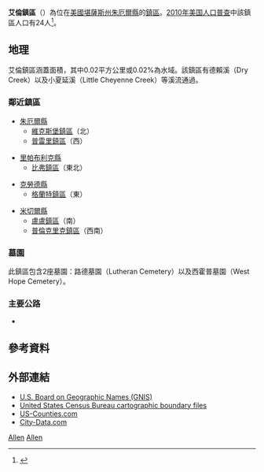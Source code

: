 {{noteTA
|G1=USState
}}
{{Infobox settlement
|official_name = 艾倫鎮區
|native_name = Allen Township
|settlement_type = 鎮區
|image_map = Map highlighting Allen Township, Jewell County, Kansas.svg
|mapsize = 
|map_caption = 艾倫鎮區在朱厄爾縣的位置
|coordinates_display = inline,title
|coordinates_region = US-KS
|subdivision_type = [[世界政區索引|國家]]
|subdivision_name = [[美国|美国]]
|subdivision_type1 = [[美國行政區劃|州]]
|subdivision_name1 = [[堪薩斯州|堪薩斯州]]
|subdivision_type2 = [[堪薩斯州縣份列表|縣]]
|subdivision_name2 = [[朱厄爾縣_(堪薩斯州)|朱厄爾縣]]
|area_total_km2 = 90.27
|area_land_km2 = 90.25
|area_water_km2 = 0.02
|area_total_sq_mi = 34.85
|area_land_sq_mi = 34.85
|area_water_sq_mi = 0.01
|area_water_percent = 0.02
|population_as_of = [[2010年美国人口普查|2010]]
|population_footnotes = 
|population_total = 24
|population_density_km2 = auto
|elevation_footnotes = 
|elevation_m = 525
|elevation_ft = 1722
|latd = 39
|latm = 36
|lats = 05
|latNS = N
|longd = 98
|longm = 58
|longs = 16
|longEW = W
|blank_name = [[地名信息系统|GNIS]] ID
|blank_info = [http://geonames.usgs.gov/pls/gnispublic/f?p=gnispq:3:::NO::P3_FID:0472110 0472110]
|website = 
|footnotes = 
}}

'''艾倫鎮區'''（{{lang-en|'''Allen Township'''}}）為位在[[美國|美國]][[堪薩斯州|堪薩斯州]][[朱厄爾縣_(堪薩斯州)|朱厄爾縣]]的[[行政鎮區|鎮區]]。[[2010年美国人口普查|2010年美国人口普查]]中該鎮區人口有24人<ref>{{cite web|url=http://www.census.gov/geo/www/gazetteer/gazetteer2010.html|title=2010 Census Gazetteer Files|publisher=[[美国人口调查局|美国人口调查局]]|accessdate=2016-01-25|archive-url=https://web.archive.org/web/20121021075704/http://www.census.gov/geo/www/gazetteer/gazetteer2010.html|archive-date=2012-10-21|dead-url=yes}}</ref>。

==地理==
艾倫鎮區涵蓋面積{{convert|90.27|km2|sqmi}}，其中0.02平方公里或0.02%為水域。該鎮區有德賴溪（Dry Creek）以及小夏延溪（Little Cheyenne  Creek）等溪流通過。

=== 鄰近鎮區 ===
*[[朱厄爾縣_(堪薩斯州)|朱厄爾縣]]
**[[維克斯堡鎮區_(朱厄爾縣)|維克斯堡鎮區]]（北）
**[[普雷里鎮區_(朱厄爾縣)|普雷里鎮區]]（西）

*[[里帕布利克縣_(堪薩斯州)|里帕布利克縣]]
**[[比弗鎮區_(堪薩斯州里帕布利克縣)|比弗鎮區]]（東北）

*[[克勞德縣_(堪薩斯州)|克勞德縣]]
**[[格蘭特鎮區_(堪薩斯州克勞德縣)|格蘭特鎮區]]（東）

*[[米切爾縣_(堪薩斯州)|米切爾縣]]
**[[盧盧鎮區_(堪薩斯州米切爾縣)|盧盧鎮區]]（南）
**[[普倫克里克鎮區_(堪薩斯州米切爾縣)|普倫克里克鎮區]]（西南）

=== 墓園===
此鎮區包含2座墓園：路德墓園（Lutheran Cemetery）以及西霍普墓園（West Hope Cemetery）。

=== 主要公路 ===
* {{le|28號堪薩斯州州道|K-28 (Kansas highway)|}}

==參考資料==
{{reflist}}

==外部連結==
* [http://geonames.usgs.gov/domestic/ U.S. Board on Geographic Names (GNIS)] {{Wayback|url=http://geonames.usgs.gov/domestic/ |date=20180117014011 }}
* [http://www.census.gov/geo/www/cob/ United States Census Bureau cartographic boundary files] {{Wayback|url=http://www.census.gov/geo/www/cob/ |date=20000815064614 }}
* [https://web.archive.org/web/20080723112151/http://www.us-counties.com/localgov/kansas.html US-Counties.com]
* [http://www.city-data.com/township/Allen-Jewell-KS.html City-Data.com] {{Wayback|url=http://www.city-data.com/township/Allen-Jewell-KS.html |date=20121022165931 }}

{{朱厄爾縣 (堪薩斯州)}}

[[Category:朱厄爾縣鎮區_(堪薩斯州)|Allen]]
[[Category:堪薩斯州鎮區|Allen]]